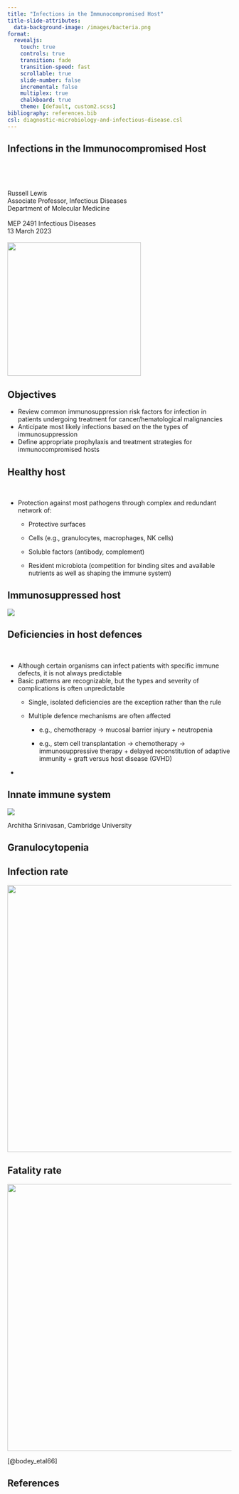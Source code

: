 ```yaml
---
title: "Infections in the Immunocompromised Host"
title-slide-attributes:
  data-background-image: /images/bacteria.png
format:
  revealjs:
    touch: true
    controls: true
    transition: fade
    transition-speed: fast
    scrollable: true
    slide-number: false
    incremental: false
    multiplex: true
    chalkboard: true
    theme: [default, custom2.scss]
bibliography: references.bib
csl: diagnostic-microbiology-and-infectious-disease.csl
---
```


## Infections in the Immunocompromised Host {background-image="/images/bacteria.png"}

<br>

<br>

Russell Lewis <br> Associate Professor, Infectious Diseases <br> Department of Molecular Medicine <br> <br>MEP 2491 Infectious Diseases <br> 13 March 2023 <br> <br> ![](800-unipd.svg){fig-align="left" width="300"}

## Objectives

-   Review common immunosuppression risk factors for infection in patients undergoing treatment for cancer/hematological malignancies
-   Anticipate most likely infections based on the the types of immunosuppression
-   Define appropriate prophylaxis and treatment strategies for immunocompromised hosts

## Healthy host

<br>

-   Protection against most pathogens through complex and redundant network of:
    -   Protective surfaces

    -   Cells (e.g., granulocytes, macrophages, NK cells)

    -   Soluble factors (antibody, complement)

    -   Resident microbiota (competition for binding sites and available nutrients as well as shaping the immune system)

## Immunosuppressed host

![](images_immune/immunodeficiency.png){fig-align="center"}

## Deficiencies in host defences

<br>

-   Although certain organisms can infect patients with specific immune defects, it is not always predictable
-   Basic patterns are recognizable, but the types and severity of complications is often unpredictable
    -   Single, isolated deficiencies are the exception rather than the rule

    -   Multiple defence mechanisms are often affected

        -   e.g., chemotherapy → mucosal barrier injury + neutropenia

        -   e.g., stem cell transplantation → chemotherapy → immunosuppressive therapy + delayed reconstitution of adaptive immunity + graft versus host disease (GVHD)
-   

## Innate immune system

![](images_immune/Innate_immune_system.png){fig-align="center"}

<div>

Architha Srinivasan, Cambridge University

</div>

## Granulocytopenia

::: panel-tabset
## Infection rate

![](images_immune/gran_inf.png){fig-align="center" width="600"}

## Fatality rate

![](images_immune/gran_fatality.png){fig-align="center" width="600"}
:::

<div>

[@bodey_etal66]

</div>

## References
